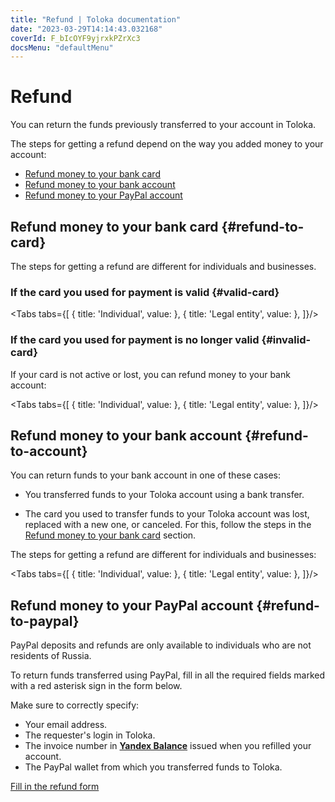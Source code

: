 ```yaml
---
title: "Refund | Toloka documentation"
date: "2023-03-29T14:14:43.032168"
coverId: F_bIcOYF9yjrxkPZrXc3
docsMenu: "defaultMenu"
---
```



# Refund

You can return the funds previously transferred to your account in Toloka.

The steps for getting a refund depend on the way you added money to your account:

- [Refund money to your bank card](#refund-to-card)
- [Refund money to your bank account](#refund-to-account)
- [Refund money to your PayPal account](#refund-to-paypal)

## Refund money to your bank card {#refund-to-card}

The steps for getting a refund are different for individuals and businesses.

### If the card you used for payment is valid {#valid-card}

<Tabs tabs={[
  { title: 'Individual', value: <RefundList1/> },
  { title: 'Legal entity', value: <RefundList2/> },
]}/>

### If the card you used for payment is no longer valid {#invalid-card}

  If your card is not active or lost, you can refund money to your bank account:

<Tabs tabs={[
  { title: 'Individual', value: <RefundList3/> },
  { title: 'Legal entity', value: <RefundList4/> },
]}/>

## Refund money to your bank account {#refund-to-account}

You can return funds to your bank account in one of these cases:

- You transferred funds to your Toloka account using a bank transfer.

- The card you used to transfer funds to your Toloka account was lost, replaced with a new one, or canceled. For this, follow the steps in the [Refund money to your bank card](#invalid-card) section.

The steps for getting a refund are different for individuals and businesses:

<Tabs tabs={[
  { title: 'Individual', value: <RefundList5/> },
  { title: 'Legal entity', value: <RefundList6/> },
]}/>

## Refund money to your PayPal account {#refund-to-paypal}

<Note mode="warning" title="Warning">

PayPal deposits and refunds are only available to individuals who are not residents of Russia.

</Note>

To return funds transferred using PayPal, fill in all the required fields marked with a red asterisk sign in the form below.

Make sure to correctly specify:

- Your email address.
- The requester's login in Toloka.
- The invoice number in [**Yandex Balance**](https://balance.yandex.ru/index.xml?LANG=en) issued when you refilled your account.
- The PayPal wallet from which you transferred funds to Toloka.

[Fill in the refund form](/docs/guide/troubleshooting/support?form-topic1=money&form-topic3=refund&form-payer=individual_nonrf&form-payment_method=paypal&form-source=guide-refund)